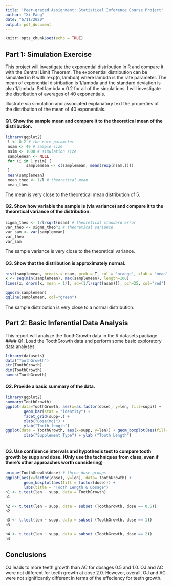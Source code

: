 ```yaml
---
title: 'Peer-graded Assignment: Statistical Inference Course Project'
author: "Xi Fang"
date: "6/11/2020"
output: pdf_document
---
```


```r
knitr::opts_chunk$set(echo = TRUE)
```

## Part 1: Simulation Exercise 
This project will investigate the exponential distribution in R and compare it with the Central Limit Theorem. The exponential distribution can be simulated in R with rexp(n, lambda) where lambda is the rate parameter. The mean of exponential distribution is 1/lambda and the standard deviation is also 1/lambda. Set lambda = 0.2 for all of the simulations. I will investigate the distribution of averages of 40 exponentials. 

Illustrate via simulation and associated explanatory text the properties of the distribution of the mean of 40 exponentials. 

#### Q1. Show the sample mean and compare it to the theoretical mean of the distribution.  
```r
library(ggplot2)
 l <- 0.2 # the rate parameter
 nsam <- 40 # sample size
 nsim <- 1000 # simulation size
 samplemean <- NULL
 for (i in 1:nsim) {
         samplemean <- c(samplemean, mean(rexp(nsam,l)))
 }
 mean(samplemean)
 mean_theo <- 1/l # theoretical mean
 mean_theo
```
The mean is very close to the theoretical mean distribution of 5.


#### Q2. Show how variable the sample is (via variance) and compare it to the theoretical variance of the distribution.

```r
sigma_theo <- 1/l/sqrt(nsam) # theoretical standard error
var_theo <- sigma_theo^2 # theoretical variance
var_sam <- var(samplemean)
var_theo
var_sam
```
The sample variance is very close to the theoretical variance.

#### Q3. Show that the distribution is approximately normal.

```r
hist(samplemean, breaks = nsam, prob = T, col = 'orange', xlab = "mean")
x <- seq(min(samplemean), max(samplemean), length=100)
lines(x, dnorm(x, mean = 1/l, sd=(1/l/sqrt(nsam))), pch=25, col="red")

```
```r
qqnorm(samplemean)
qqline(samplemean, col="green")

```
The sample distribution is very close to a normal distribution.

## Part 2: Basic Inferential Data Analysis
This report will analyze the ToothGrowth data in the R datasets package
#### Q1. Load the ToothGrowth data and perform some basic exploratory data analyses
```r
library(datasets)
data("ToothGrowth")
str(ToothGrowth)
dim(ToothGrowth)
names(ToothGrowth)
```
#### Q2. Provide a basic summary of the data.
```r
library(ggplot2)
summary(ToothGrowth)
ggplot(data=ToothGrowth, aes(x=as.factor(dose), y=len, fill=supp)) +
        geom_bar(stat = "identity") +
        facet_grid(supp~.) +
        xlab("Dose(mg)") +
        ylab("Tooth length")
ggplot(data = ToothGrowth, aes(x=supp, y=len)) + geom_boxplot(aes(fill=supp)) +
        xlab("Supplement Type") + ylab ("Tooth Length")



```
#### Q3. Use confidence intervals and hypothesis test to compare tooth growth by supp and dose. (Only use the techniques from class, even if there's other approaches worth considering)
```r
unique(ToothGrowth$dose) # three dose groups
ggplot(aes(x=factor(dose), y=len), data= ToothGrowth) +
        geom_boxplot(aes(fill = factor(dose))) +
        labs(title = "Tooth Length & Dosage")
h1 <- t.test(len ~ supp, data = ToothGrowth)
h1

h2 <- t.test(len ~ supp, data = subset (ToothGrowth, dose == 0.5))
h2

h3 <- t.test(len ~ supp, data = subset (ToothGrowth, dose == 1))
h3

h4 <- t.test(len ~ supp, data = subset (ToothGrowth, dose == 2))
h4
```

## Conclusions
OJ leads to more teeth growth than AC for dosages 0.5 and 1.0. OJ and AC were not different for teeth growth at dose 2.0. However, overall, OJ and AC were not significantly different in terms of the effeciency for teeth growth.




















